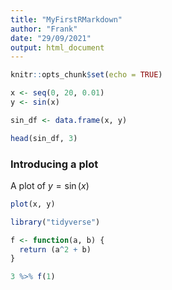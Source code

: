 ```yaml
---
title: "MyFirstRMarkdown"
author: "Frank"
date: "29/09/2021"
output: html_document
---
```


```r
knitr::opts_chunk$set(echo = TRUE)
```

```r
x <- seq(0, 20, 0.01)
y <- sin(x)

sin_df <- data.frame(x, y)
```

```r
head(sin_df, 3)
```

### Introducing a plot
A plot of $y=\sin(x)$
```r
plot(x, y)
```

```r
library("tidyverse")
```

```r
f <- function(a, b) {
  return (a^2 + b)
}

3 %>% f(1)
```